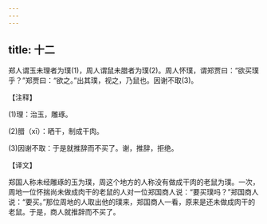 ```yaml
---
---
---
```

title: 十二
---



郑人谓玉未理者为璞(1)，周人谓鼠未腊者为璞(2)。周人怀璞，谓郑贾曰：“欲买璞乎？”郑贾曰：“欲之。”出其璞，视之，乃鼠也。因谢不取(3)。

【注释】

(1)理：治玉，雕琢。

(2)腊（xī）：晒干，制成干肉。

(3)因谢不取：于是就推辞而不买了。谢，推辞，拒绝。

【译文】

郑国人称未经雕琢的玉为璞，周这个地方的人称没有做成干肉的老鼠为璞。一次，周地一位怀揣尚未做成肉干的老鼠的人对一位郑国商人说：“要买璞吗？”郑国商人说：“要买。”那位周地的人取出他的璞来，郑国商人一看，原来是还未做成肉干的老鼠。于是，商人就推辞而不买了。